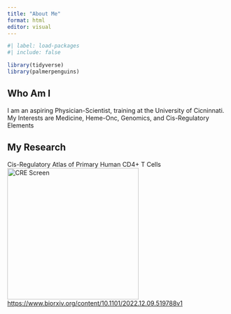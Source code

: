 ```yaml
---
title: "About Me"
format: html
editor: visual
---
```


```r
#| label: load-packages
#| include: false

library(tidyverse)
library(palmerpenguins)
```

## Who Am I

I am an aspiring Physician-Scientist, training at the University of Cicninnati. 
My Interests are Medicine, Heme-Onc, Genomics, and Cis-Regulatory Elements

## My Research

Cis-Regulatory Atlas of Primary Human CD4+ T Cells
![CRE Screen](Fig1.png){width=300}
<https://www.biorxiv.org/content/10.1101/2022.12.09.519788v1>
